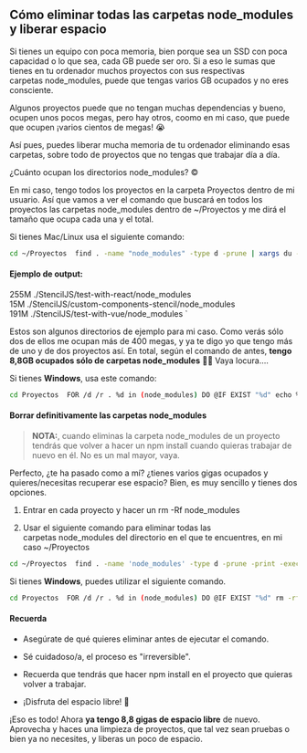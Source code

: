 
<MDXWrapper>
    <Head>
        <title>Cómo eliminar todas las carpetas node_modules y liberar espacio</title>
        <meta name="description" content="Cómo eliminar todas las carpetas node_modules y liberar espacio" />
    </Head>

<div className="p-2 pt-6 pb-6 container m-auto">

## Cómo eliminar todas las carpetas node\_modules y liberar espacio


Si tienes un equipo con poca memoria, bien porque sea un SSD con poca capacidad o lo que sea, cada GB puede ser oro. Si a eso le sumas que tienes en tu ordenador muchos proyectos con sus respectivas carpetas node\_modules, puede que tengas varios GB ocupados y no eres consciente.

Algunos proyectos puede que no tengan muchas dependencias y bueno, ocupen unos pocos megas, pero hay otros, coomo en mi caso, que puede que ocupen ¡varios cientos de megas! 😭

Así pues, puedes liberar mucha memoria de tu ordenador eliminando esas carpetas, sobre todo de proyectos que no tengas que trabajar día a día.

¿Cuánto ocupan los directorios node\_modules?
©

En mi caso, tengo todos los proyectos en la carpeta Proyectos dentro de mi usuario. Así que vamos a ver el comando que buscará en todos los proyectos las carpetas node\_modules dentro de ~/Proyectos y me dirá el tamaño que ocupa cada una y el total.

Si tienes Mac/Linux usa el siguiente comando:

```bash
cd ~/Proyectos  find . -name "node_modules" -type d -prune | xargs du -chs  
```

#### Ejemplo de output:  
255M  ./StencilJS/test-with-react/node_modules  
15M  ./StencilJS/custom-components-stencil/node_modules  
191M  ./StencilJS/test-with-vue/node_modules   `


Estos son algunos directorios de ejemplo para mi caso. Como verás sólo dos de ellos me ocupan más de 400 megas, y ya te digo yo que tengo más de uno y de dos proyectos así. En total, según el comando de antes, **tengo 8,8GB ocupados sólo de carpetas node\_modules** 🤬😭 Vaya locura....

Si tienes **Windows**, usa este comando:

```bash
cd Proyectos  FOR /d /r . %d in (node_modules) DO @IF EXIST "%d" echo %d"   `
```

#### Borrar definitivamente las carpetas node\_modules


> **NOTA:**, cuando eliminas la carpeta node\_modules de un proyecto tendrás que volver a hacer un npm install cuando quieras trabajar de nuevo en él. No es un mal mayor, vaya.

Perfecto, ¿te ha pasado como a mí? ¿tienes varios gigas ocupados y quieres/necesitas recuperar ese espacio? Bien, es muy sencillo y tienes dos opciones.

1.  Entrar en cada proyecto y hacer un rm -Rf node\_modules
    
2.  Usar el siguiente comando para eliminar todas las carpetas node\_modules del directorio en el que te encuentres, en mi caso ~/Proyectos
    
```bash
cd ~/Proyectos  find . -name 'node_modules' -type d -prune -print -exec rm -rf '{}' \;   `
```

Si tienes **Windows**, puedes utilizar el siguiente comando.

```bash
cd Proyectos  FOR /d /r . %d in (node_modules) DO @IF EXIST "%d" rm -rf "%d"   `
```

#### Recuerda


*   Asegúrate de qué quieres eliminar antes de ejecutar el comando.
    
*   Sé cuidadoso/a, el proceso es "irreversible".
    
*   Recuerda que tendrás que hacer npm install en el proyecto que quieras volver a trabajar.
    
*   ¡Disfruta del espacio libre! 🎉
    

¡Eso es todo! Ahora **ya tengo 8,8 gigas de espacio libre** de nuevo. Aprovecha y haces una limpieza de proyectos, que tal vez sean pruebas o bien ya no necesites, y liberas un poco de espacio.


</div>

</MDXWrapper>





